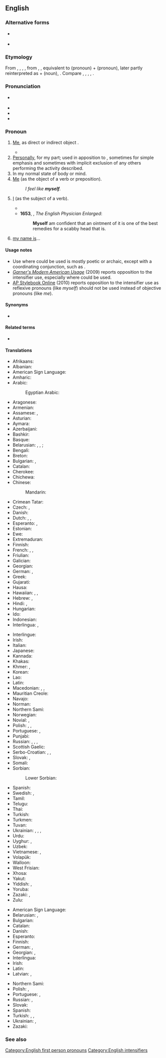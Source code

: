 {{also|Myself}}
==English==

===Alternative forms===
* {{l|en|meself}} {{qualifier|non-standard}}
* {{l|en|myselfe}} {{qualifier|obsolete}}

===Etymology===
From {{inh|en|enm|myself}}, {{m|enm|meself}}, {{m|enm|me-self}}, {{m|enm|me sylf}}, from {{inh|en|ang|mē self}}, {{m|ang|mē seolf|t=myself}}, equivalent to {{m|en|me}} (pronoun) + {{m|en|self}} (pronoun), later partly reinterpreted as {{m|en|my}} + {{m|en|self}} (noun), {{suffix|en|my|self}}. Compare {{cog|sco|mysel}}, {{m|sco|mysell|t=myself}}, {{noncog|fy|mysels|t=myself}}, {{noncog|nl|mijzelf|t=myself}}, {{noncog|nb|meg selv|t=myself}}.

===Pronunciation===
* {{a|UK}} {{IPA|en|/maɪˈsɛlf/}}
* {{audio|en|en-us-myself.ogg|Audio (US)}}
* {{rhymes|en|ɛlf}}
* {{hyphenation|en|my|self}}

===Pronoun===
{{en-pron|reflexive case of|I}}

# {{lb|en|reflexive pronoun}} [[me|Me]], as direct or indirect object {{non-gloss definition|the speaker as the object of a verb or preposition, when the speaker is also the subject}}. {{defdate|from 9th c.}}
#: {{ux|en|I taught '''myself'''.}}
#* {{quote-book|en|year=1913|author={{w|Joseph C. Lincoln}}
|title=[http://openlibrary.org/works/OL5535161W Mr. Pratt's Patients]|chapter=1
|passage=Thinks I to '''myself''', &ldquo;Sol, you're run off your course again. This is a rich man's summer &lsquo;cottage&rsquo; and if you don't look out there's likely to be some nice, lively dog taking an interest in your underpinning.&rdquo;}}
# [[personally|Personally]], for my part; used in apposition to {{m|en|I}}, sometimes for simple emphasis and sometimes with implicit exclusion of any others performing the activity described. {{defdate|from 10th c.}}
# In my normal state of body or mind.
# [[me|Me]] (as the object of a verb or preposition). {{defdate|from 10th c.}}
#: ''I feel like '''myself'''.''
# {{lb|en|archaic}} [[I]] (as the subject of a verb). {{defdate|from 14th c.}}
#* {{RQ:Florio Montaigne Essayes|chapter=8|book=II|passage=And '''my selfe''' have knowen a Gentleman, a chiefe officer of our crowne, that by right and hope of succession (had he lived unto it) was to inherit above fifty thousand crownes a yeere good land{{nb...}}.}}
#* '''1653''', {{w|Nicholas Culpeper}}, ''The English Physician Enlarged'':
#*: '''Myself''' am confident that an ointment of it is one of the best remedies for a scabby head that is.
# {{lb|en|India|Pakistan|nonstandard}} [[my name is]]...
#: {{ux|en|'''Myself''' John.}}

====Usage notes====
* Use where {{m|en|I}} could be used is mostly poetic or archaic, except with a coordinating conjunction, such as {{m|en|and}}.
* ''[[w:Garner's Modern American Usage|Garner's Modern American Usage]]'' (2009) reports opposition to the intensifier use, especially where {{m|en|I}} could be used.
* [http://www.apstylebook.com/ AP Stylebook Online] (2010) reports opposition to the intensifier use as reflexive pronouns (like ''myself'') should not be used instead of objective pronouns (like ''me'').

====Synonyms====
* {{sense|reflexive pronoun}} {{l|en|me}}

====Related terms====
* {{l|en|myselves}}

====Translations====
{{trans-top|me, reflexive form of ''me''}}
* Afrikaans: {{t+|af|myself}}
* Albanian: {{t-needed|sq}}
* American Sign Language: {{t|ase|1^o-f@Sternum-FingerBack}}
* Amharic: {{t-needed|am}}
* Arabic: {{t|ar|نَفْسِي}}
*: Egyptian Arabic: {{t|arz|نفس|alt=نفسى|tr=nafsi}}
* Aragonese: {{t-needed|an}}
* Armenian: {{t+|hy|ինձ}}
* Assamese: {{t|as|নিজে}} {{qualifier|ergative}}, {{t|as|নিজকে}} {{qualifier|objective}}
* Asturian: {{t+|ast|me}}
* Aymara: {{t-needed|ay}}
* Azerbaijani: {{t|az|özüm}}
* Bashkir: {{t-needed|ba}}
* Basque: {{t-needed|eu}}
* Belarusian: {{t|be|сябе́}} {{qualifier|accusative|genitive}}, {{t|be|сябе|alt=сабе́}} {{qualifier|dative|locative}}, {{t|be|сябе|alt=сабо́й}} {{qualifier|instrumental}}; {{t|be|-цца}} {{qualifier|verb ending}}
* Bengali: {{t|bn|নিজেকে}}
* Breton: {{t-needed|br}}
* Bulgarian: {{t|bg|се́бе си}}, {{t+|bg|се}}
* Catalan: {{t+|ca|em}}
* Cherokee: {{t|chr|ᎠᏋᏌ}}
* Chichewa: {{t-needed|ny}}
* Chinese:
*: Mandarin: {{t+|cmn|自己|tr=zìjǐ|sc=Hani}}
* Crimean Tatar: {{t|crh|özüm}}
* Czech: {{t+|cs|se}}, {{t+|cs|sebe}}
* Danish: {{t|da|[[mig]] [[selv]]}}
* Dutch: {{t+|nl|me}}, {{t+|nl|mijzelf}}, {{t+|nl|mezelf}}
* Esperanto: {{t+|eo|mi}}, {{t+|eo|min}}
* Estonian: {{t+|et|ise}}
* Ewe: {{t-needed|ee}}
* Extremaduran: {{t-needed|ext}}
* Finnish: {{t+|fi|itseni}}
* French: {{t+|fr|me}}, {{t+|fr|m'}} {{q|before vowel or mute h}}, {{t+|fr|moi-même}}
* Friulian: {{t-needed|fur}}
* Galician: {{t-needed|gl}}
* Georgian: {{t|ka|ჩემ თავს}}
* German: {{qualifier|accusative}} {{t+|de|mich}}, {{qualifier|dative}} {{t+|de|mir}}
* Greek: {{t|el|ο εαυτός μου}}
* Gujarati: {{t-needed|gu}}
* Hausa: {{t|ha|kaina}}
* Hawaiian: {{t|haw|ʻo wau nō}}, {{t|haw|ʻo wau ponoʻī}}, {{t|haw|ʻo wau iho nō}}
* Hebrew: {{t+|he|עצם|alt=עצמי|tr=atsmí}}, {{t|he|עצמי|tr=(et) atsmí|alt=(את) עצמי|sc=Hebr}}
* Hindi: {{t+|hi|खुद}}, {{t+|hi|मैं}}
* Hungarian: {{t+|hu|magam}}
* Ido: {{t|io|me ipsa}}
* Indonesian: {{t+|id|diri}}
* Interlingua: {{t|ia|me}}, {{t|ia|me ipse}}
{{trans-mid}}
* Interlingue: {{t-needed|ie}}
* Irish: {{t|ga|[[mé]] [[féin]]}}
* Italian: {{t+|it|mi}}
* Japanese: {{t+|ja|自分|sc=Jpan|tr=じぶん, jibun}}
* Kannada: {{t+|kn|ನನ್ನ}}
* Khakas: {{t|kjh|позым}}
* Khmer: {{t|km|ខ្លួនខ្ញុំ|tr=kluən knyom|sc=Khmr}}, {{t|km|ខ្លួនឯង|tr=kluən ae ngɔɔ|sc=Khmr}}
* Korean: {{t+|ko|자신}}
* Lao: {{t|lo|ຕົນເອງ}}
* Latin: {{t|la|egomet}}
* Macedonian: {{t+|mk|ме}}, {{t|mk|себе}}, {{t|mk|се}}
* Mauritian Creole: {{t|mfe|momem}}
* Navajo: {{t|nv|tʼáá shíhí}}
* Norman: {{t|nrf|mé-mesme}} {{qualifier|Guernsey}}
* Northern Sami: {{t|se|iežan}}
* Norwegian: {{t|no|meg selv}}
* Novial: {{t|nov|me}}, {{t|nov|mem}} {{qualifier|very rarely|with the accusative marked}}
* Polish: {{t+|pl|siebie}}, {{t+|pl|sobie}}, {{t+|pl|się}}
* Portuguese: {{t+|pt|me}}, {{t+|pt|mim}}
* Punjabi: {{t|pa|ਮੈਂ}}
* Russian: {{t+|ru|себя́}} {{qualifier|accusative|genitive}}, {{t+|ru|себе́}} {{qualifier|dative|prepositional}}, {{t+|ru|собо́й}} {{qualifier|instrumental}}, {{t+|ru|-ся}} {{qualifier|with verbs}}
* Scottish Gaelic: {{t|gd|mise}}
* Serbo-Croatian: {{t+|sh|sebe}}, {{t+|sh|se}}, {{t|sh|sam sebe}}
* Slovak: {{t+|sk|sa}}, {{t|sk|seba}}
* Somali: {{t-needed|so}}
* Sorbian:
*: Lower Sorbian: {{t|dsb|se}}
* Spanish: {{t+|es|me}}
* Swedish: {{t+|sv|mig}}, {{t|sv|[[mig]] [[själv]]}}
* Tamil: {{t|ta|நானே}}
* Telugu: {{t+|te|నాకు}}
* Thai: {{t|th|ตนเอง|tr=dton ayng}}
* Turkish: {{t+|tr|kendim}}
* Turkmen: {{t-needed|tk}}
* Tuvan: {{t|tyv|бодум}}
* Ukrainian: {{t|uk|себе́}} {{qualifier|accusative|genitive}}, {{t|uk|собі́}} {{qualifier|dative}}, {{t|uk|собо́ю}} {{qualifier|instrumental}}, {{t|uk|-ся}} {{qualifier|with verbs}}
* Urdu: {{t-needed|ur}}
* Uyghur: {{t|ug|ئۆزۈم|sc=ug-Arab}}, {{t+|ug|مەن|sc=ug-Arab}}
* Uzbek: {{t+|uz|oʻzim}}
* Vietnamese: {{t+|vi|mình}} {{qualifier|after the verb}}, {{t+|vi|tự}} {{qualifier|before the verb}}
* Volapük: {{t-needed|vo}}
* Walloon: {{t-needed|wa}}
* West Frisian: {{t|fy|mysels}}
* Xhosa: {{t-needed|xh}}
* Yakut: {{t|sah|бэйэм}}
* Yiddish: {{t|yi|מיך}} {{qualifier|accusative}}, {{t|yi|מיר}} {{qualifier|dative}}
* Yoruba: {{t-needed|yo}}
* Zazaki: {{t|zza|ez}}, {{t|zza|xo|m|f}}
* Zulu: {{t-needed|zu}}
{{trans-bottom}}

{{trans-top|in apposition with I; personally}}
* American Sign Language: {{t|ase|A@Chest-RadialBack Contact}}
* Belarusian: {{t|be|[[я]] [[сам]]|m}}, {{t|be|[[я]] [[сам|сама́]]|f}}
* Bulgarian: {{t+|bg|самият}}
* Catalan: {{t+|ca|mateix}}
* Danish: {{t|da|personligt}}
* Esperanto: {{t|eo|persone}}
* Finnish: {{t|fi|minä itse}}
* German: {{t+|de|selbst}}, {{t+|de|selber}}
* Georgian: {{t|ka|მე თვითონ}}, {{t|ka|ჩემით}}
* Interlingua: {{t|ia|io ipse}}
* Irish: {{t|ga|[[mé]] [[féin]]}}
* Latin: {{t|la|egomet}}
* Latvian: {{t|lv|[[es]] [[pats]]|m}}, {{t|lv|es pati|f}}
{{trans-mid}}
* Northern Sami: {{t|se|ieš}}
* Polish: {{t+|pl|sam|m}}, {{t+|pl|sama|f}}
* Portuguese: {{t|pt|[[eu]] [[mesmo]]|m}}, {{t|pt|[[eu]] [[mesma]]|f}}
* Russian: {{t|ru|[[я]] [[сам]]|m}}, {{t|ru|[[я]] [[сам|сама́]]|f}}
* Slovak: {{t|sk|sám|m}}
* Spanish: {{t+|es|mismo|alt=(yo) mismo}}
* Turkish: {{t+|tr|kendim}}, {{t|tr|tek başıma}}, {{t+|tr|şahsen}}
* Ukrainian: {{t|uk|[[я]] [[сам]]|m}}, {{t|uk|[[я]] [[сам|сама́]]|f}}
* Zazaki: {{t|zza|ezb}}
{{trans-bottom}}

===See also===
{{English personal pronouns}}

[[Category:English first person pronouns]]
[[Category:English intensifiers]]